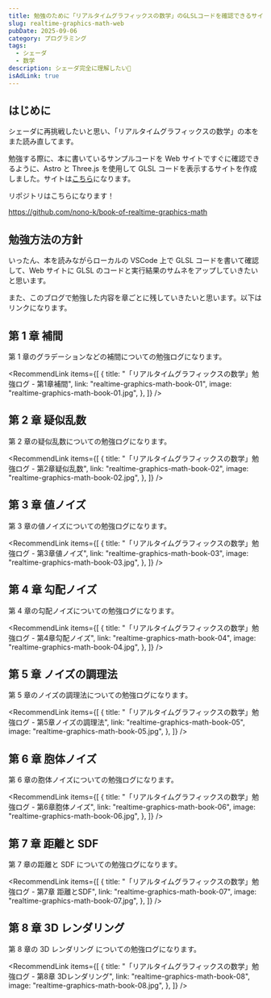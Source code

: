 ```yaml
---
title: 勉強のために「リアルタイムグラフィックスの数学」のGLSLコードを確認できるサイトを作った
slug: realtime-graphics-math-web
pubDate: 2025-09-06
category: プログラミング
tags:
  - シェーダ
  - 数学
description: シェーダ完全に理解したい🌊
isAdLink: true
---
```



## はじめに

シェーダに再挑戦したいと思い、「リアルタイムグラフィックスの数学」の本をまた読み直してます。

<AmazonLink
  imageId="61CP8Asy52L._SY522_"
  linkId="3Iy0agT"
  title="リアルタイムグラフィックスの数学 ― GLSLではじめるシェーダプログラミング"
  author="巴山竜来"
/>

勉強する際に、本に書いているサンプルコードを Web サイトですぐに確認できるように、Astro と Three.js を使用して GLSL コードを表示するサイトを作成しました。サイトは[こちら](https://nono-k.github.io/book-of-realtime-graphics-math/)になります。

リポジトリはこちらになります！

https://github.com/nono-k/book-of-realtime-graphics-math

## 勉強方法の方針

いったん、本を読みながらローカルの VSCode 上で GLSL コードを書いて確認して、Web サイトに GLSL のコードと実行結果のサムネをアップしていきたいと思います。

また、このブログで勉強した内容を章ごとに残していきたいと思います。以下はリンクになります。

## 第 1 章 補間

第 1 章のグラデーションなどの補間についての勉強ログになります。

<RecommendLink
  items={[
    {
      title: "「リアルタイムグラフィックスの数学」勉強ログ - 第1章補間",
      link: "realtime-graphics-math-book-01",
      image: "realtime-graphics-math-book-01.jpg",
    },
  ]}
/>

## 第 2 章 疑似乱数

第 2 章の疑似乱数についての勉強ログになります。

<RecommendLink
  items={[
    {
      title: "「リアルタイムグラフィックスの数学」勉強ログ - 第2章疑似乱数",
      link: "realtime-graphics-math-book-02",
      image: "realtime-graphics-math-book-02.jpg",
    },
  ]}
/>

## 第 3 章 値ノイズ

第 3 章の値ノイズについての勉強ログになります。

<RecommendLink
  items={[
    {
      title: "「リアルタイムグラフィックスの数学」勉強ログ - 第3章値ノイズ",
      link: "realtime-graphics-math-book-03",
      image: "realtime-graphics-math-book-03.jpg",
    },
  ]}
/>

## 第 4 章 勾配ノイズ

第 4 章の勾配ノイズについての勉強ログになります。

<RecommendLink
  items={[
    {
      title: "「リアルタイムグラフィックスの数学」勉強ログ - 第4章勾配ノイズ",
      link: "realtime-graphics-math-book-04",
      image: "realtime-graphics-math-book-04.jpg",
    },
  ]}
/>

## 第 5 章 ノイズの調理法

第 5 章のノイズの調理法についての勉強ログになります。

<RecommendLink
  items={[
    {
      title:
        "「リアルタイムグラフィックスの数学」勉強ログ - 第5章ノイズの調理法",
      link: "realtime-graphics-math-book-05",
      image: "realtime-graphics-math-book-05.jpg",
    },
  ]}
/>

## 第 6 章 胞体ノイズ

第 6 章の胞体ノイズについての勉強ログになります。

<RecommendLink
  items={[
    {
      title: "「リアルタイムグラフィックスの数学」勉強ログ - 第6章胞体ノイズ",
      link: "realtime-graphics-math-book-06",
      image: "realtime-graphics-math-book-06.jpg",
    },
  ]}
/>

## 第 7 章 距離と SDF

第 7 章の距離と SDF についての勉強ログになります。

<RecommendLink
  items={[
    {
      title: "「リアルタイムグラフィックスの数学」勉強ログ - 第7章 距離とSDF",
      link: "realtime-graphics-math-book-07",
      image: "realtime-graphics-math-book-07.jpg",
    },
  ]}
/>

## 第 8 章 3D レンダリング

第 8 章の 3D レンダリング についての勉強ログになります。

<RecommendLink
  items={[
    {
      title:
        "「リアルタイムグラフィックスの数学」勉強ログ - 第8章 3Dレンダリング",
      link: "realtime-graphics-math-book-08",
      image: "realtime-graphics-math-book-08.jpg",
    },
  ]}
/>
